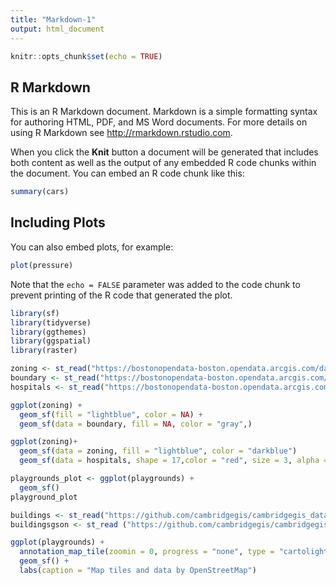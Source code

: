 ```yaml
---
title: "Markdown-1"
output: html_document
---
```


```r
knitr::opts_chunk$set(echo = TRUE)
```

## R Markdown

This is an R Markdown document. Markdown is a simple formatting syntax for authoring HTML, PDF, and MS Word documents. For more details on using R Markdown see <http://rmarkdown.rstudio.com>.

When you click the **Knit** button a document will be generated that includes both content as well as the output of any embedded R code chunks within the document. You can embed an R code chunk like this:

```r
summary(cars)
```

## Including Plots

You can also embed plots, for example:

```r
plot(pressure)
```

Note that the `echo = FALSE` parameter was added to the code chunk to prevent printing of the R code that generated the plot.

```r
library(sf)
library(tidyverse)
library(ggthemes)
library(ggspatial)
library(raster)
```

```r
zoning <- st_read("https://bostonopendata-boston.opendata.arcgis.com/datasets/eebd3daed05a45678894db30d9bf0cfb_0.kml?outSR=%7B%22latestWkid%22%3A2249%2C%22wkid%22%3A102686%7D",quiet = TRUE)
boundary <- st_read("https://bostonopendata-boston.opendata.arcgis.com/datasets/142500a77e2a4dbeb94a86f7e0b568bc_9.kml?outSR=%7B%22latestWkid%22%3A2249%2C%22wkid%22%3A102686%7D",quiet = TRUE)
hospitals <- st_read("https://bostonopendata-boston.opendata.arcgis.com/datasets/8f1e5741a4ee4c0f82925d17aab3c002_2.kml?outSR=%7B%22latestWkid%22%3A2249%2C%22wkid%22%3A102686%7D",quiet = TRUE)
```

```r
ggplot(zoning) +
  geom_sf(fill = "lightblue", color = NA) +
  geom_sf(data = boundary, fill = NA, color = "gray",)
```

```R
ggplot(zoning)+
  geom_sf(data = zoning, fill = "lightblue", color = "darkblue")
  geom_sf(data = hospitals, shape = 17,color = "red", size = 3, alpha = 0.5)

```
```R
playgrounds_plot <- ggplot(playgrounds) +
  geom_sf()
playground_plot
```
```r
buildings <- st_read("https://github.com/cambridgegis/cambridgegis_data/raw/main/Basemap/Buildings/BASEMAP_Buildings.topojson",quiet = TRUE)
buildingsgson <- st_read ("https://github.com/cambridgegis/cambridgegis_data/raw/main/Basemap/Buildings/BASEMAP_Buildings.geojson",quiet = TRUE)
```

```r

ggplot(playgrounds) +
  annotation_map_tile(zoomin = 0, progress = "none", type = "cartolight")  +
  geom_sf() +
  labs(caption = "Map tiles and data by OpenStreetMap")

```

